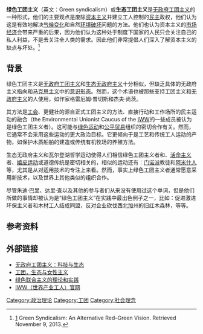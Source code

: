 '''绿色工团主义'''（英文：Green syndicalism）或'''生态工团主义'''是[[无政府工团主义|无政府工团主义]]的一种形式，他们的主要观点是废除[[资本主义|资本主义]]并建立工人控制的[[民主|民主]]政权，他们认为这是有效地解决[[气候变化|气候变化]]和自然[[环境破坏|环境破坏]]问题的方法。他们也认为资本主义的[[市场经济|市场经济]]会带来严重的后果，因为他们认为这种处于制度下国家的人民只会关注自己的私人利益，不是去关注全人类的需求。因此他们非常提倡人们深入了解资本主义的缺点与坏处。<ref>[http://libcom.org/library/green-syndicalism-alternative-red%E2%80%93green-vision] Green Syndicalism: An Alternative Red–Green Vision. Retrieved November 9, 2013.</ref>

==背景==
绿色工团主义是[[无政府工团主义|无政府工团主义]]和[[生态无政府主义|生态无政府主义]]十分相似，但缺乏具体的无政府主义指向和[[马克思主义|马克思主义]]中的[[意识形态|意识形态]]。然而，这个术语也被那些支持工团主义和[[无政府主义|无政府主义]]的人使用，如作家格雷厄姆·普切斯和杰夫·尚茨。

其方法是[[工会|工会]]、更健壮的源自正式工团主义的方法、直接行动和工作场所的民主运动的融合（the Environmental Unionist Caucus of the [[IWW|IWW]]的一些成员被认为是绿色工团主义者）。这可能与[[绿色运动|绿色运动]]和[[公平贸易|公平贸易]]组织的密切合作有关。然而，它通常不会采用这些运动的更大政治目标。它更倾向于是工艺和传统工人运动的产物，如保护木质船舶的建造或传统有机牧场的养殖方法。

生态无政府主义和瓦尔登湖哲学运动使得人们相信绿色工团主义者和{{le|回归乡间|Back-to-the-land movement}}、[[活命主义|活命主义]]者、[[嬉皮运动|嬉皮运动]]或道德传统是密切相关的，相似的运动还有：[[门诺派|门诺派]]教徒和[[阿米什人|阿米什人]]等，尤其是从对适用技术的专注上来看。然而，事实上绿色工团主义者通常愿意采用新技术，以及世界上其他类似的组织合作。

尽管朱迪·巴里、达里·查以及其他{{le|红木之夏|Redwood Summer}}的参与者们从来没有使用过这个单词，但是他们所做的事情却被认为是“绿色工团主义”在实践中最出色例子之一，比如：促进激进环保主义者和木材工人结成同盟，反对企业砍伐西北加州的旧红木森林，等等。

==参考资料==
{{reflist}}

==外部链接==
* [http://flag.blackened.net/daver/anarchism/aste.html 无政府工团主义：科技与生态] {{Wayback|url=http://flag.blackened.net/daver/anarchism/aste.html |date=20091208102807 }}
* [https://web.archive.org/web/20070614172355/http://www.cvoice.org/cv3schantz.htm 工团，生态与女性主义]
* [http://www.greens.org/s-r/43/43-16.html 绿色联合主义的理论和实践]
* [http://ecology.iww.org/ IWW（世界产业工人）官网]

[[Category:政治理论|Category:政治理论]]
[[Category:工团|Category:工团]]
[[Category:社会理念|Category:社会理念]]